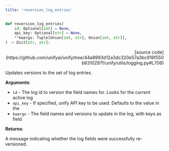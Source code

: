 ```yaml
---
title: 'reversion_log_entries'
---
```


```python
def reversion_log_entries(
    id: Optional[int] = None,
    api_key: Optional[str] = None,
    **kwargs: Tuple[Union[int, str], Union[int, str]],
) -> Dict[str, str]:
```

<p align="right">[source code](https://github.com/unifyai/unify/tree/44a8993d12a3dc320e57a3bc916f550b6310297f/unify/utils/logging.py#L706)</p>

Updates versions to the set of log entries.

**Arguments**:

- `id` - The log id to version the field names for. Looks for the current active log
- `api_key` - If specified, unify API key to be used. Defaults to the value in the
- `kwargs` - The field names and versions to update in the log, with keys as field



**Returns**:

A message indicating whether the log fields were successfully re-versioned.